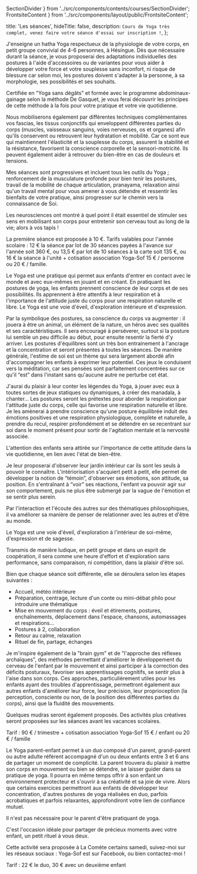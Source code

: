   SectionDivider
} from '../src/components/contents/courses/SectionDivider';
  FrontsiteContent
} from '../src/components/layout/public/FrontsiteContent';

  title: 'Les séances',
  hideTitle: false,
  description: `Cours de Yoga très complet, venez faire votre séance d'essai sur inscription !`,
};

<CourseSection course={courses.YOGA_ADULT} imageUrl="/images/shirsasana-mont-blanc-cadre.jpg">
  J'enseigne un hatha Yoga respectueux de la physiologie de votre corps, en petit groupe convivial de 4-6 personnes, à
  Hésingue. Dès que nécessaire durant la séance, je vous proposerai des adaptations individuelles des postures à l'aide
  d'accessoires ou de variantes pour vous aider à développer votre force et votre souplesse sans inconfort, ni risque de
  blessure car selon moi, les postures doivent s'adapter à la personne, à sa morphologie, ses possibilités et ses souhaits.

  Certifiée en "Yoga sans dégâts" et formée avec le programme abdominaux-gainage selon la méthode De Gasquet, je vous ferai découvrir les principes de cette méthode à la fois pour votre pratique et votre vie quotidienne.

  Nous mobiliserons également par différentes techniques complémentaires vos fascias, les tissus conjonctifs qui enveloppent différentes parties du corps (muscles, vaisseaux sanguins, voies nerveuses, os et organes) afin qu'ils conservent ou retrouvent leur hydratation et mobilité. Car ce sont eux qui maintiennent l'élasticité et la souplesse du corps, assurent la stabilité et la résistance, favorisent la conscience corporelle et la sensori-motricité. Ils peuvent également aider à retrouver du bien-être en cas de douleurs et tensions.

  Mes séances sont progressives et incluent tous les outils du Yoga ; renforcement de la musculature profonde pour bien tenir les postures,
  travail de la mobilité de chaque articulation, pranayama, relaxation ainsi qu'un
  travail mental pour vous amener à vous détendre et ressentir les bienfaits de votre pratique, ainsi progresser sur le
  chemin vers la connaissance de Soi.

  Les neurosciences ont montré à quel point il était essentiel de stimuler ses sens en mobilisant son corps pour entretenir son cerveau tout au long de la vie; alors à vos tapis !

  La première séance est proposée à 10 €.
  Tarifs valables pour l'année scolaire : 12 € la séance par lot de 30 séances payées à l'avance sur l'année soit 360 €,
  ou 13,5 € par lot de 10 séances à la carte soit 135 €, ou 16 € la séance à l'unité + cotisation association Yoga-Sof 15 € / personne ou 20 € / famille.
</CourseSection>

<SectionDivider />

<CourseSection course={courses.YOGA_CHILD} imageUrl="/images/bouda-tailleur.jpg">
  Le Yoga est une pratique qui permet aux enfants d'entrer en contact avec le monde et avec eux-mêmes en jouant et en créant. En pratiquant les postures de yoga, les enfants prennent conscience de leur corps et de ses possibilités. Ils apprennent à être attentifs à leur respiration et à l'importance de l'attitude juste du corps pour une respiration naturelle et libre. Le Yoga est une voie d'éveil, d'exploration intérieure et d'expression.

  Par la symbolique des postures, sa conscience du corps va augmenter : il jouera à être un animal, un élément de la nature, un héros avec ses qualités et ses caractéristiques.
  Il sera encouragé à perséverer, surtout si la posture lui semble un peu difficile au début, pour ensuite resentir la fierté d'y arriver.
  Les postures d'équilibres sont un très bon entrainement à l'ancrage et la concentration et seront présentes à toutes les séances.
  De manière générale, l'estime de soi est un thème qui sera largement abordé afin d'accompagner les enfants à exprimer leur potentiel.
  Ces jeux le conduisent vers la méditation, car ses pensées sont parfaitement concentrées sur ce qu'il “est” dans l'instant sans
  qu'aucune autre ne perturbe cet état.

  J'aurai du plaisir à leur conter les légendes du Yoga, à jouer avec eux à toutes sortes de jeux statiques ou
  dynamiques, à créer des manadala, à chanter… Les postures seront les prétextes pour aborder la respiration par
  l'attitude juste du corps, celle qui favorise une respiration naturelle et libre. Je les amènerai à prendre conscience
  qu'une posture équilibrée induit des émotions positives et une respiration physiologique, complète et naturelle, à prendre du recul, respirer
  profondément et se détendre en se recentrant sur soi dans le moment présent pour sortir de l'agitation mentale et la nervosité associée.

  L'attention des enfants sera attirée sur l'importance de cette attitude dans la vie quotidienne, en lien avec l'état
  de bien-être.

  Je leur proposerai d'observer leur jardin intérieur car ils sont les seuls à pouvoir le connaître. L'intériorisation
  s'acquiert petit à petit, elle permet de développer la notion de “témoin”, d'observer ses émotions, son attitude, sa
  position. En s'entraînant à “voir” ses réactions, l'enfant va pouvoir agir sur son comportement, puis ne plus être
  submergé par la vague de l'émotion et se sentir plus serein.

  Par l'interaction et l'écoute des autres sur des thématiques philosophiques, il va améliorer sa manière de penser de relationner avec les autres et d'être au monde.

  Le Yoga est une voie d'éveil, d'exploration à l'intérieur de soi-même, d'expression et de sagesse.

  Transmis de manière ludique, en petit groupe et dans un esprit de coopération, il sera comme une heure d'effort et d'exploration sans
  performance, sans comparaison, ni compétition, dans la plaisir d'être soi.

  Bien que chaque séance soit différente, elle se déroulera selon les étapes suivantes :
  * Accueil, météo intérieure
  * Préparation, centrage, lecture d'un conte ou mini-débat philo pour introduire une thématique
  * Mise en mouvement du corps : éveil et étirements, postures, enchaînements, déplacement dans l'espace, chansons, automassages et respirations…
  * Postures à 2, collaboration
  * Retour au calme, relaxation
  * Rituel de fin, partage, échanges

  Je m'inspire également de la "brain gym" et de "l'approche des réflexes archaïques", des méthodes permettant d'améliorer le développement du cerveau de l'enfant par le mouvement et ainsi participer à la correction des déficits posturaux, favoriser ses apprentissages cognitifs, se sentir plus à l'aise dans son corps. Ces approches, particulièrement utiles pour les enfants ayant des troubles d'apprentissage, permettront également aux autres enfants d'améliorer leur force, leur précision, leur proprioception (la perception, consciente ou non, de la position des différentes parties du corps), ainsi que la fluidité des mouvements.

  Quelques mudras seront également proposés.
  Des activités plus créatives seront proposées sur les séances avant les vacances scolaires.

  Tarif : 90 € / trimestre + cotisation association Yoga-Sof 15 € / enfant ou 20 € / famille
</CourseSection>

<SectionDivider />

<CourseSection course={courses.YOGA_ADULT_CHILD} imageUrl="/images/yoga-enfant-arbre-plage.jpg">
  Le Yoga parent-enfant permet à un duo composé d'un parent, grand-parent ou autre adulte référent accompagné d'un ou
  deux enfants entre 3 et 6 ans de partager un moment de complicité. La parent trouvera du plaisir à mettre son corps en
  mouvement ou bien se détendre, se laisser guider dans sa pratique de yoga. Il pourra en même temps offrir à son enfant
  un environnement protecteur et s'ouvrir à sa créativité et sa joie de vivre. Alors que certains exercices permettront
  aux enfants de développer leur concentration, d'autres postures de yoga réalisées en duo, parfois acrobatiques et
  parfois relaxantes, approfondiront votre lien de confiance mutuel.

  Il n'est pas nécessaire pour le parent d'être pratiquant de yoga.

  C'est l'occasion idéale pour partager de précieux moments avec votre enfant, un petit rituel à vous deux.

  Cette activité sera proposée à La Comète certains samedi, suivez-moi sur les réseaux sociaux : Yoga-Sof est sur Facebook, ou bien contactez-moi !

  Tarif : 22 € le duo, 30 € avec un deuxième enfant
</CourseSection>

